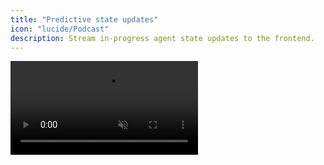 ```yaml
---
title: "Predictive state updates"
icon: "lucide/Podcast"
description: Stream in-progress agent state updates to the frontend.
---
```


<video src="/images/coagents/intermediate-state-render.mp4" className="rounded-lg shadow-xl" loop playsInline controls autoPlay muted />
<Callout>
  This video shows the [coagents starter](https://github.com/CopilotKit/CopilotKit/tree/main/examples/coagents-starter) repo with the [implementation](#implementation) section applied to it!
</Callout>

## What is this?

A LangGraph agent's state updates discontinuosly; only across node transitions in the graph.
But even a _single node_ in the graph often takes many seconds to run and contain sub-steps of interest to the user.

**Agent-native applications** reflect to the end-user what the agent is doing **as continuously possible.**

CopilotKit enables this through its concept of **_predictive state updates_**.


## When should I use this?
You can use this when you want to provide the user with feedback about what your agent is doing, specifically to:

- **Keep users engaged** by avoiding long loading indicators
- **Build trust** by demonstrating what the agent is working on
- Enable **agent steering** - allowing users to course-correct the agent if needed

## Implementation

<Steps>
    <Step>
        ### Install the CopilotKit SDK
        <InstallSDKSnippet components={props.components}/>
    </Step>
    <Step>
        ### Define the state
        We'll be defining a `progress` field in the state, which will be used to simulate a long-running task.

        <Tabs groupId="language" items={["Python", "TypeScript"]}>
            <Tab value="Python">
                ```python title="agent-py/sample_agent/agent.py"
                from copilotkit import CopilotKitState
                from typing import Literal

                class AgentState(CopilotKitState):
                    progress: int
                ```
            </Tab>
            <Tab value="TypeScript">
                ```ts title="agent-js/src/agent.ts"
                import { Annotation } from "@langchain/langgraph";
                import { CopilotKitStateAnnotation } from "@copilotkit/sdk-js/langgraph";

                export const AgentStateAnnotation = Annotation.Root({
                    progress: Annotation<number>,
                    ...CopilotKitStateAnnotation.spec,
                });
                export type AgentState = typeof AgentStateAnnotation.State;
                ```
            </Tab>
        </Tabs>
    </Step>
    <Step>
        ### Emit the intermediate state
        For long-running tasks, you can emit the state progressively to the frontend. In this example we simulate a long-running task by counting up to 5, with one second between each update.
        <Tabs groupId="language" items={['Python', 'TypeScript']} default="Python">
            <Tab value="Python">
                ```python title="agent-py/sample_agent/agent.py"
                from copilotkit.langgraph import copilotkit_emit_state # [!code highlight]
                # ...
                async def chat_node(state: AgentState, config: RunnableConfig) -> Command[Literal["cpk_action_node", "tool_node", "__end__"]]:
                    # ...

                    # Simulate a long-running task by waiting 5 seconds
                    for i in range(5):
                        state["progress"] = i + 1
                        await copilotkit_emit_state(config, state) # [!code highlight]
                        await asyncio.sleep(1)

                    # ...
                ```
            </Tab>
            <Tab value="TypeScript">
                ```ts title="agent-js/src/agent.ts"
                import { copilotkitEmitState } from "@copilotkit/sdk-js/langgraph"; // [!code highlight]
                // ...
                async function chat_node(state: AgentState, config: RunnableConfig) {
                    // ...

                    // Simulate a long-running task by waiting 5 seconds
                    for (let i = 0; i < 5; i++) {
                        await new Promise(resolve => setTimeout(resolve, 1000));
                        state.progress = i + 1;
                        copilotkitEmitState(config, state); // [!code highlight]
                    }

                    // ...
                }

                ```
            </Tab>
        </Tabs>
    </Step>
    <Step>
        ### Render the intermediate state
        These updates will be reflected in the frontend as the agent runs and can be used to render progress indicators.

        ```tsx title="ui/app/page.tsx"
        import { useCoAgent, useCoAgentStateRender } from '@copilotkit/react-core';

        // ...
        
        const YourMainContent = () => {
            // ...
            // Grab the state for reactive updates // [!code highlight:3]
            const { state } = useCoAgent({ name: "sample_agent" });

            // Add a state renderer to the chat // [!code highlight:8]
            useCoAgentStateRender({
                name: "sample_agent",
                render: ({ state }) => {
                    if (!state.progress) return null;
                    return <div>Progress: {state.progress}</div>;
                },
            });
            // ...

            return (
                <div>
                    <h1>Your main content</h1>
                    {state.progress > 0 && <div>Progress: {state.progress}</div>} // [!code highlight]
                </div>
            )
        }
        ```
    </Step>
    <Step>
        ### Give it a try!
        Now you'll notice that the progress indicator is updated and emitted as the agent makes progress. You can apply this pattern
        to any long-running task in your agent.
    </Step>
</Steps>

